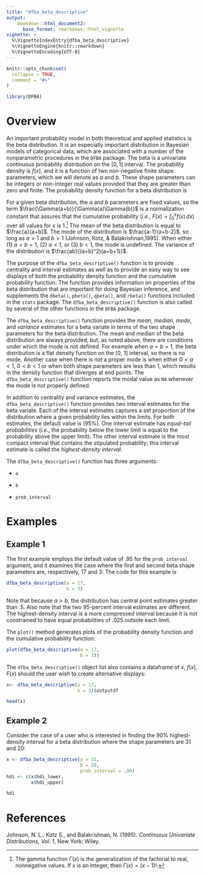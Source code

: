 ```yaml
---
title: "dfba_beta_descriptive"
output:
    bookdown::html_document2:
      base_format: rmarkdown::html_vignette
vignette: >
  %\VignetteIndexEntry{dfba_beta_descriptive}
  %\VignetteEngine{knitr::rmarkdown}
  %\VignetteEncoding{UTF-8}
---
```


```r
knitr::opts_chunk$set(
  collapse = TRUE,
  comment = "#>"
)
```

```r
library(DFBA)
```


# Overview 

An important probability model in both theoretical and applied statistics is the beta distribution. It is an especially important distribution in Bayesian models of categorical data, which are associated with a number of the nonparametric procedures in the `DFBA` package. The beta is a univariate continuous probability distribution on the $[0,\,1]$ interval. The probability density is $f(x)$, and it is a function of two non-negative finite shape parameters, which we will denote as $a$ and $b$. These shape parameters can be integers or non-integer real values provided that they are greater than zero and finite. The probability density function for a beta distribution is

\begin{equation} 
f(x) = \begin{cases}
    \frac{\Gamma(a+b)}{\Gamma(a)\Gamma(b)}x^{a-1}(1-x)^{b-1}, & 0 \le x \le 1, a>0, b>0 \\
              0 & elsewhere
  \end{cases}
  (\#eq:betadensity)
\end{equation} 


For a given beta distribution, the $a$ and $b$ parameters are fixed values, so the term $\frac{\Gamma(a+b)}{\Gamma(a)\Gamma(b)}$ is a normalization constant that assures that the cumulative probability (*i.e.*, $F(x)=\int_{0}^{x}f(x)\,dx$) over all values for $x$ is $1$.^[The gamma function $\Gamma(x)$ is the generalization of the factorial to real, nonnegative values. If $x$ is an integer, then $\Gamma(x)=(x-1)!$.] The mean of the beta distribution is equal to $\frac{a}{a+b}$. The mode of the distribution is $\frac{a-1}{a+b-2}$, so long as $a>1$ and $b>1$ (Johnson, Kotz, & Balakrishnan,1995). When either (1) $a = b = 1$, (2) $a < 1$, or (3) $b < 1$, the mode is undefined. The variance of the distribution is $\frac{ab}{(a+b)^2)(a+b+1)}$.
 
The purpose of the `dfba_beta_descriptive()` function is to provide centrality and interval estimates as well as to provide an easy way to see displays of both the probability density function and the cumulative probability function. The function provides information on properties of the beta distribution that are important for doing Bayesian inference, and supplements the `dbeta()`, `pbeta()`, `qbeta()`, and `rbeta()` functions included in the `stats` package. The `dfba_beta_descriptive()` function is also called by several of the other functions in the `DFBA` package.  

 
The `dfba_beta_descriptive()` function provides the *mean*, *median*, *mode*, and *variance* estimates for a beta variate in terms of the two shape parameters for the beta distribution. The mean and median of the beta distribution are always provided, but, as noted above, there are conditions under which the mode is not defined. For example when $a=b=1$, the beta distribution is a flat density function on the $[0,~1]$ interval, so there is no mode. Another case when there is not a proper mode is when either $0<a<1$, $0<b<1$ or when both shape parameters are less than $1$, which results in the density function that diverges at end points. The `dfba_beta_descriptive()` function reports the modal value as `NA` whenever the mode is not properly defined. 
 
In addition to centrality and variance estimates, the `dfba_beta_descriptive()` function provides two interval estimates for the beta variate. Each of the interval estimates captures a set proportion of the distribution where a given probability lies within the limits. For both estimates, the default value is ($95\%$). One interval estimate has *equal-tail probabilities* (*i.e.*, the probability below the lower limit is equal to the probability above the upper limit). The other interval estimate is the most compact interval that contains the stipulated probability; this interval estimate is called the *highest-density interval*. 
 
The `dfba_beta_descriptive()` function has three arguments:

* `a` 

* `b` 

* `prob_interval`

# Examples

## Example 1

The first example employs the default value of $.95$ for the `prob_interval` argument, and it examines the case where the first and second beta shape parameters are, respectively, $17$ and $3$: The code for this example is
 

```r
dfba_beta_descriptive(a = 17, 
                      b = 3)
```


Note that because $a>b$, the distribution has central point estimates greater than $.5$. Also note that the two $95$-percent interval estimates are different. The highest-density interval is a more compressed interval because it is not constrained to have equal probabilities of $.025$ outside each limit. 

The `plot()` method generates plots of the probability density function and the cumulative probability function:

```r
plot(dfba_beta_descriptive(a = 17,
                           b = 3))
```


The `dfba_beta_descriptive()` object list also contains a dataframe of $x$, $f(x)$, $F(x)$ should the user wish to create alternative displays:

```r
x<- dfba_beta_descriptive(a = 17,
                          b = 3)$outputdf

head(x)
```

## Example 2

Consider the case of a user who is interested in finding the $90\%$ highest-density interval for a beta distribution where the shape parameters are $31$ and $20$:

```r
x <- dfba_beta_descriptive(a = 31,
                           b = 20,
                           prob_interval = .90)
hdi <- c(x$hdi_lower,
         x$hdi_upper)

hdi
```
 

# References 

Johnson, N. L., Kotz S., and Balakrishnan, N. (1995). *Continuous Univariate Distributions, Vol. 1*, New York: Wiley.
